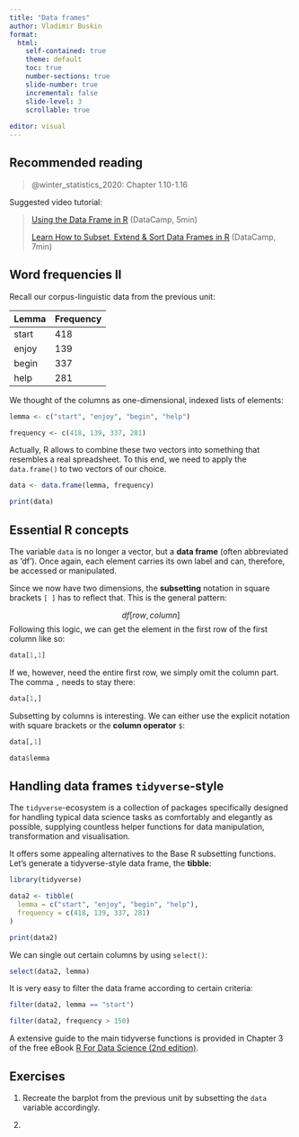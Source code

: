 ```yaml
---
title: "Data frames"
author: Vladimir Buskin
format:
  html:
    self-contained: true
    theme: default
    toc: true
    number-sections: true
    slide-number: true
    incremental: false
    slide-level: 3
    scrollable: true
    
editor: visual
---
```


## Recommended reading

> @winter_statistics_2020: Chapter 1.10-1.16

Suggested video tutorial:

> [Using the Data Frame in
> R](https://www.youtube.com/watch?v=9f2g7RN5N0I) (DataCamp, 5min)
>
> [Learn How to Subset, Extend & Sort Data Frames in
> R](https://www.youtube.com/watch?v=Nh6tSD4i4qs) (DataCamp, 7min)

## Word frequencies II

Recall our corpus-linguistic data from the previous unit:

| Lemma | Frequency |
|-------|-----------|
| start | 418       |
| enjoy | 139       |
| begin | 337       |
| help  | 281       |

We thought of the columns as one-dimensional, indexed lists of elements:

```r
lemma <- c("start", "enjoy", "begin", "help")

frequency <- c(418, 139, 337, 281)
```

Actually, R allows to combine these two vectors into something that
resembles a real spreadsheet. To this end, we need to apply the
`data.frame()` to two vectors of our choice.

```r
data <- data.frame(lemma, frequency)

print(data)
```

## Essential R concepts {#sec-df}

The variable `data` is no longer a vector, but a **data frame** (often
abbreviated as 'df'). Once again, each element carries its own label and
can, therefore, be accessed or manipulated.

Since we now have two dimensions, the **subsetting** notation in square
brackets `[ ]` has to reflect that. This is the general pattern:

$$ df[row, column] $$Following this logic, we can get the element in the
first row of the first column like so:

```r
data[1,1]
```

If we, however, need the entire first row, we simply omit the column
part. The comma `,` needs to stay there:

```r
data[1,]
```

Subsetting by columns is interesting. We can either use the explicit
notation with square brackets or the **column operator** `$`:

```r
data[,1]

data$lemma
```

## Handling data frames `tidyverse`-style

The `tidyverse`-ecosystem is a collection of packages specifically
designed for handling typical data science tasks as comfortably and
elegantly as possible, supplying countless helper functions for data
manipulation, transformation and visualisation.

It offers some appealing alternatives to the Base R subsetting
functions. Let's generate a tidyverse-style data frame, the **tibble**:

```r
library(tidyverse)

data2 <- tibble(
  lemma = c("start", "enjoy", "begin", "help"),
  frequency = c(418, 139, 337, 281)
)

print(data2)
```

We can single out certain columns by using `select()`:

```r
select(data2, lemma)

```

It is very easy to filter the data frame according to certain criteria:

```r
filter(data2, lemma == "start")

filter(data2, frequency > 150)

```

A extensive guide to the main tidyverse functions is provided in Chapter
3 of the free eBook [R For Data Science (2nd
edition)](https://r4ds.hadley.nz).

## Exercises

1.  Recreate the barplot from the previous unit by subsetting the `data`
    variable accordingly.

2.  
